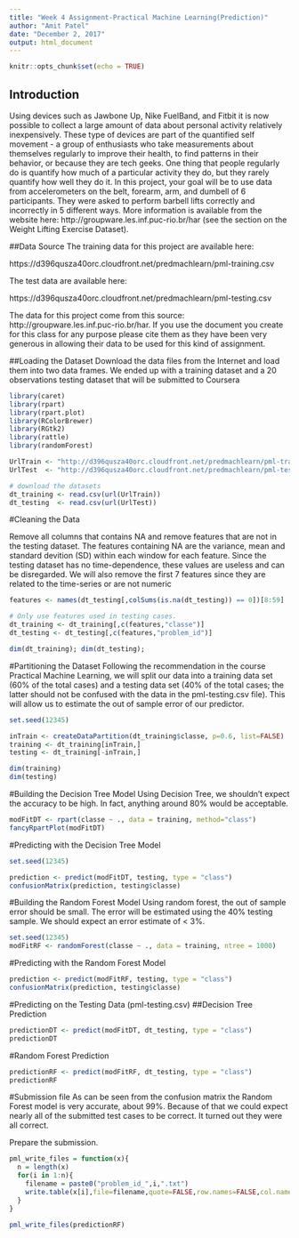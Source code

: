 ---
title: "Week 4 Assignment-Practical Machine Learning(Prediction)"
author: "Amit Patel"
date: "December 2, 2017"
output: html_document
---

```{r setup, include=FALSE}
knitr::opts_chunk$set(echo = TRUE)
```

## Introduction
Using devices such as Jawbone Up, Nike FuelBand, and Fitbit it is now possible to collect a large amount of data about personal activity relatively inexpensively. These type of devices are part of the quantified self movement - a group of enthusiasts who take measurements about themselves regularly to improve their health, to find patterns in their behavior, or because they are tech geeks. One thing that people regularly do is quantify how much of a particular activity they do, but they rarely quantify how well they do it. In this project, your goal will be to use data from accelerometers on the belt, forearm, arm, and dumbell of 6 participants. They were asked to perform barbell lifts correctly and incorrectly in 5 different ways. More information is available from the website here: http://groupware.les.inf.puc-rio.br/har (see the section on the Weight Lifting Exercise Dataset).

##Data Source
The training data for this project are available here:

https://d396qusza40orc.cloudfront.net/predmachlearn/pml-training.csv

The test data are available here:

https://d396qusza40orc.cloudfront.net/predmachlearn/pml-testing.csv

The data for this project come from this source: http://groupware.les.inf.puc-rio.br/har. If you use the document you create for this class for any purpose please cite them as they have been very generous in allowing their data to be used for this kind of assignment.

##Loading the Dataset
Download the data files from the Internet and load them into two data frames. We ended up with a training dataset and a 20 observations testing dataset that will be submitted to Coursera

```{r}
library(caret)
library(rpart)
library(rpart.plot)
library(RColorBrewer)
library(RGtk2)
library(rattle)
library(randomForest)
```

```{r}


UrlTrain <- "http://d396qusza40orc.cloudfront.net/predmachlearn/pml-training.csv"
UrlTest  <- "http://d396qusza40orc.cloudfront.net/predmachlearn/pml-testing.csv"

# download the datasets
dt_training <- read.csv(url(UrlTrain))
dt_testing  <- read.csv(url(UrlTest))

```
#Cleaning the Data

Remove all columns that contains NA and remove features that are not in the testing dataset. The features containing NA are the variance, mean and standard devition (SD) within each window for each feature. Since the testing dataset has no time-dependence, these values are useless and can be disregarded. We will also remove the first 7 features since they are related to the time-series or are not numeric

```{r}
features <- names(dt_testing[,colSums(is.na(dt_testing)) == 0])[8:59]

# Only use features used in testing cases.
dt_training <- dt_training[,c(features,"classe")]
dt_testing <- dt_testing[,c(features,"problem_id")]

dim(dt_training); dim(dt_testing);

```

#Partitioning the Dataset
Following the recommendation in the course Practical Machine Learning, we will split our data into a training data set (60% of the total cases) and a testing data set (40% of the total cases; the latter should not be confused with the data in the pml-testing.csv file). This will allow us to estimate the out of sample error of our predictor.
```{r}
set.seed(12345)

inTrain <- createDataPartition(dt_training$classe, p=0.6, list=FALSE)
training <- dt_training[inTrain,]
testing <- dt_training[-inTrain,]

dim(training)
dim(testing)
```
#Building the Decision Tree Model
Using Decision Tree, we shouldn't expect the accuracy to be high. In fact, anything around 80% would be acceptable.

```{r}
modFitDT <- rpart(classe ~ ., data = training, method="class")
fancyRpartPlot(modFitDT)

```

#Predicting with the Decision Tree Model
```{r}
set.seed(12345)

prediction <- predict(modFitDT, testing, type = "class")
confusionMatrix(prediction, testing$classe)
```

#Building the Random Forest Model
Using random forest, the out of sample error should be small. The error will be estimated using the 40% testing sample. We should expect an error estimate of < 3%.
```{r}
set.seed(12345)
modFitRF <- randomForest(classe ~ ., data = training, ntree = 1000)
```

#Predicting with the Random Forest Model
```{r}
prediction <- predict(modFitRF, testing, type = "class")
confusionMatrix(prediction, testing$classe)
```

#Predicting on the Testing Data (pml-testing.csv)
##Decision Tree Prediction
```{r}
predictionDT <- predict(modFitDT, dt_testing, type = "class")
predictionDT
```

#Random Forest Prediction
```{r}
predictionRF <- predict(modFitRF, dt_testing, type = "class")
predictionRF
```

#Submission file
As can be seen from the confusion matrix the Random Forest model is very accurate, about 99%. Because of that we could expect nearly all of the submitted test cases to be correct. It turned out they were all correct.

Prepare the submission.

```{r}
pml_write_files = function(x){
  n = length(x)
  for(i in 1:n){
    filename = paste0("problem_id_",i,".txt")
    write.table(x[i],file=filename,quote=FALSE,row.names=FALSE,col.names=FALSE)
  }
}

pml_write_files(predictionRF)
```































